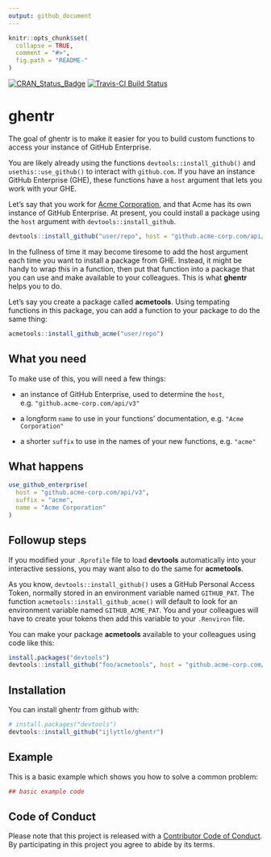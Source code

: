 ```yaml
---
output: github_document
---
```


<!-- README.md is generated from README.Rmd. Please edit that file -->

```r
knitr::opts_chunk$set(
  collapse = TRUE,
  comment = "#>",
  fig.path = "README-"
)
```

[![CRAN_Status_Badge](https://www.r-pkg.org/badges/version/ghentr)](https://cran.r-project.org/package=ghentr)
[![Travis-CI Build Status](https://travis-ci.org/ijlyttle/ghentr.svg?branch=master)](https://travis-ci.org/ijlyttle/ghentr)

# ghentr

The goal of ghentr is to make it easier for you to build custom functions to access your instance of GitHub Enterprise.

You are likely already using the functions `devtools::install_github()` and `usethis::use_github()` to interact with `github.com`. If you have an instance GitHub Enterprise (GHE), these functions have a `host` argument that lets you work with your GHE.

Let's say that you work for [Acme Corporation](https://en.wikipedia.org/wiki/Acme_Corporation), and that Acme has its own instance of GitHub Enterprise. At present, you could install a package using the `host` argument with `devtools::install_github`.

```r
devtools::install_github("user/repo", host = "github.acme-corp.com/api/v3")
```

In the fullness of time it may become tiresome to add the host argument each time you want to install a package from GHE. Instead, it might be handy to wrap this in a function, then put that function into a package that you can use and make available to your colleagues. This is what **ghentr** helps you to do. 

Let's say you create a package called **acmetools**. Using tempating functions in this package, you can add a function to your package to do the same thing:

```r
acmetools::install_github_acme("user/repo")
```

## What you need

To make use of this, you will need a few things:

- an instance of GitHub Enterprise, used to determine the `host`, e.g. `"github.acme-corp.com/api/v3"`

- a longform `name` to use in your functions' documentation, e.g. `"Acme Corporation"`

- a shorter `suffix` to use in the names of your new functions, e.g. `"acme"`

## What happens

```r
use_github_enterprise(
  host = "github.acme-corp.com/api/v3",
  suffix = "acme",
  name = "Acme Corporation"
)
```

## Followup steps

If you modified your `.Rprofile` file to load **devtools** automatically into your interactive sessions, you may want also to do the same for **acmetools**. 

As you know, `devtools::install_github()` uses a GitHub Personal Access Token, normally stored in an environment variable named `GITHUB_PAT`. The function `acmetools::install_github_acme()` will default to look for an environment variable named `GITHUB_ACME_PAT`. You and your colleagues will have to create your tokens then add this variable to your `.Renviron` file.

You can make your package **acmetools** available to your colleagues using code like this:

```r
install.packages("devtools")
devtools::install_github("foo/acmetools", host = "github.acme-corp.com/api/v3")
```

## Installation

You can install ghentr from github with:

```r
# install.packages("devtools")
devtools::install_github("ijlyttle/ghentr")
```

## Example

This is a basic example which shows you how to solve a common problem:

```r
## basic example code
```

## Code of Conduct

Please note that this project is released with a [Contributor Code of Conduct](CONDUCT.md). By participating in this project you agree to abide by its terms.
